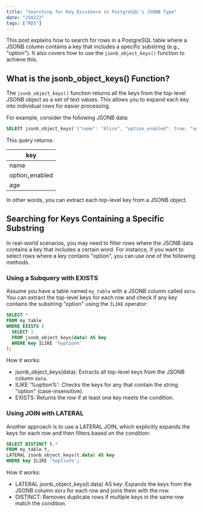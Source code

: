 ```yaml
---
title: "Searching for Key Existence in PostgreSQL's JSONB Type"
date: "250222"
tags: ["RDS"]
---
```


This post explains how to search for rows in a PostgreSQL table where a JSONB column contains a key that includes a specific substring (e.g., "option"). It also covers how to use the `jsonb_object_keys()` function to achieve this.

## What is the jsonb_object_keys() Function?

The `jsonb_object_keys()` function returns all the keys from the top-level JSONB object as a set of text values. This allows you to expand each key into individual rows for easier processing.

For example, consider the following JSONB data:

```sql
SELECT jsonb_object_keys('{"name": "Alice", "option_enabled": true, "age": 30}'::jsonb) AS key;
```

This query returns:

| key            |
| -------------- |
| name           |
| option_enabled |
| age            |

In other words, you can extract each top-level key from a JSONB object.

## Searching for Keys Containing a Specific Substring

In real-world scenarios, you may need to filter rows where the JSONB data contains a key that includes a certain word. For instance, if you want to select rows where a key contains "option", you can use one of the following methods.

### Using a Subquery with EXISTS

Assume you have a table named `my_table` with a JSONB column called `data`. You can extract the top-level keys for each row and check if any key contains the substring "option" using the `ILIKE` operator:

```sql
SELECT *
FROM my_table
WHERE EXISTS (
  SELECT 1
  FROM jsonb_object_keys(data) AS key
  WHERE key ILIKE '%option%'
);
```

How it works:

- jsonb_object_keys(data): Extracts all top-level keys from the JSONB column `data`.
- ILIKE '%option%': Checks the keys for any that contain the string "option" (case-insensitive).
- EXISTS: Returns the row if at least one key meets the condition.

### Using JOIN with LATERAL

Another approach is to use a LATERAL JOIN, which explicitly expands the keys for each row and then filters based on the condition:

```sql
SELECT DISTINCT t.*
FROM my_table t,
LATERAL jsonb_object_keys(t.data) AS key
WHERE key ILIKE '%option%';
```

How it works:

- LATERAL jsonb_object_keys(t.data) AS key: Expands the keys from the JSONB column `data` for each row and joins them with the row.
- DISTINCT: Removes duplicate rows if multiple keys in the same row match the condition.
